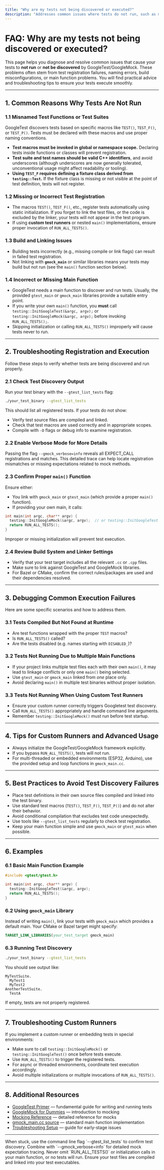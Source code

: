 ```yaml
---
title: "Why are my tests not being discovered or executed?"
description: "Addresses common issues where tests do not run, such as misnaming, build flags, or main function problems. Offers tips for troubleshooting registration and test execution, including advice for custom runners."
---
```


# FAQ: Why are my tests not being discovered or executed?

This page helps you diagnose and resolve common issues that cause your tests to **not run** or **not be discovered** by GoogleTest/GoogleMock. These problems often stem from test registration failures, naming errors, build misconfigurations, or main function problems. You will find practical advice and troubleshooting tips to ensure your tests execute smoothly.

---

## 1. Common Reasons Why Tests Are Not Run

### 1.1 Misnamed Test Functions or Test Suites

GoogleTest discovers tests based on specific macros like `TEST()`, `TEST_F()`, or `TEST_P()`. Tests must be declared with these macros and use proper naming conventions.

- **Test macros must be invoked in global or namespace scope.** Declaring tests inside functions or classes will prevent registration.
- **Test suite and test names should be valid C++ identifiers**, and avoid underscores (although underscores are now generally tolerated, unconventional usage might affect readability or tooling).
- **Using `TEST_F` requires defining a fixture class derived from `testing::Test`.** If the fixture class is missing or not visible at the point of test definition, tests will not register.

### 1.2 Missing or Incorrect Test Registration

- The macros `TEST()`, `TEST_F()`, etc., register tests automatically using static initialization. If you forget to link the test files, or the code is excluded by the linker, your tests will not appear in the test program.
- If using **custom test runners** or nested `main()` implementations, ensure proper invocation of `RUN_ALL_TESTS()`.

### 1.3 Build and Linking Issues

- Building tests incorrectly (e.g., missing compile or link flags) can result in failed test registration.
- Not linking with **`gmock_main`** or similar libraries means your tests may build but not run (see the `main()` function section below).

### 1.4 Incorrect or Missing Main Function

- GoogleTest needs a main function to discover and run tests. Usually, the provided `gtest_main` or `gmock_main` libraries provide a suitable entry point.
- If you write your own `main()` function, you **must** call `testing::InitGoogleTest(&argc, argv);` or `testing::InitGoogleMock(&argc, argv);` before invoking `RUN_ALL_TESTS();`.
- Skipping initialization or calling `RUN_ALL_TESTS()` improperly will cause tests never to run.

---

## 2. Troubleshooting Registration and Execution

Follow these steps to verify whether tests are being discovered and run properly.

### 2.1 Check Test Discovery Output

Run your test binary with the `--gtest_list_tests` flag:

```bash
./your_test_binary --gtest_list_tests
```

This should list all registered tests. If your tests do not show:

- Verify test source files are compiled and linked.
- Check that test macros are used correctly and in appropriate scopes.
- Compile with `-D` flags or debug info to examine registration.

### 2.2 Enable Verbose Mode for More Details

Passing the flag `--gmock_verbose=info` reveals all EXPECT_CALL registrations and matches. This detailed trace can help locate registration mismatches or missing expectations related to mock methods.

### 2.3 Confirm Proper `main()` Function

Ensure either:

- You link with `gmock_main` or `gtest_main` (which provide a proper `main()` function).
- If providing your own main, it calls:

```cpp
int main(int argc, char** argv) {
  testing::InitGoogleMock(&argc, argv);  // or testing::InitGoogleTest
  return RUN_ALL_TESTS();
}
```

Improper or missing initialization will prevent test execution.

### 2.4 Review Build System and Linker Settings

- Verify that your test target includes all the relevant `.cc` or `.cpp` files.
- Make sure to link against GoogleTest and GoogleMock libraries.
- For Bazel or CMake, confirm the correct rules/packages are used and their dependencies resolved.

---

## 3. Debugging Common Execution Failures

Here are some specific scenarios and how to address them.

### 3.1 Tests Compiled But Not Found at Runtime

- Are test functions wrapped with the proper `TEST` macros?
- Is `RUN_ALL_TESTS()` called?
- Are the tests disabled (e.g. names starting with `DISABLED_`)?

### 3.2 Tests Not Running Due to Multiple Main Functions

- If your project links multiple test files each with their own `main()`, it may lead to linkage conflicts or only one `main()` being selected.
- Use `gtest_main` or `gmock_main` linked from *one* place only.
- Avoid declaring `main()` in multiple test binaries without proper isolation.

### 3.3 Tests Not Running When Using Custom Test Runners

- Ensure your custom runner correctly triggers Googletest test discovery.
- Call `RUN_ALL_TESTS()` appropriately and handle command line arguments.
- Remember `testing::InitGoogleMock()` must run before test startup.

---

## 4. Tips for Custom Runners and Advanced Usage

- Always initialize the GoogleTest/GoogleMock framework explicitly.
- If you bypass `RUN_ALL_TESTS()`, tests will not run.
- For multi-threaded or embedded environments (ESP32, Arduino), use the provided setup and loop functions in `gmock_main.cc`.

---

## 5. Best Practices to Avoid Test Discovery Failures

- Place test definitions in their own source files compiled and linked into the test binary.
- Use standard test macros (`TEST()`, `TEST_F()`, `TEST_P()`) and do not alter their behavior.
- Avoid conditional compilation that excludes test code unexpectedly.
- Use tools like `--gtest_list_tests` regularly to check test registration.
- Keep your main function simple and use `gmock_main` or `gtest_main` when possible.

---

## 6. Examples

### 6.1 Basic Main Function Example

```cpp
#include <gtest/gtest.h>

int main(int argc, char** argv) {
  testing::InitGoogleTest(&argc, argv);
  return RUN_ALL_TESTS();
}
```

### 6.2 Using `gmock_main` Library

Instead of writing `main()`, link your tests with `gmock_main` which provides a default main. Your CMake or Bazel target might specify:

```cmake
TARGET_LINK_LIBRARIES(your_test_target gmock_main)
```

### 6.3 Running Test Discovery

```bash
./your_test_binary --gtest_list_tests
```

You should see output like:

```
MyTestSuite.
  MyTest1
  MyTest2
AnotherTestSuite.
  TestA
```

If empty, tests are not properly registered.

---

## 7. Troubleshooting Custom Runners

If you implement a custom runner or embedding tests in special environments:

- Make sure to call `testing::InitGoogleMock()` or `testing::InitGoogleTest()` once before tests execute.
- Use `RUN_ALL_TESTS()` to trigger the registered tests.
- For async or threaded environments, coordinate test execution accordingly.
- Avoid multiple initializations or multiple invocations of `RUN_ALL_TESTS()`.

---

## 8. Additional Resources

- [GoogleTest Primer](https://github.com/google/googletest/blob/main/docs/primer.md) — fundamental guide for writing and running tests
- [GoogleMock for Dummies](https://github.com/google/googletest/blob/main/docs/gmock_for_dummies.md) — introduction to mocking
- [Mocking Reference](https://github.com/google/googletest/blob/main/docs/reference/mocking.md) — detailed reference for mocks
- [gmock_main.cc source](https://github.com/google/googletest/blob/main/googlemock/src/gmock_main.cc) — standard main function implementation
- [Troubleshooting Setup](https://github.com/google/googletest/blob/main/getting-started/first-test-run/troubleshooting-setup.md) — guide for early-stage issues

---

<Tip>
When stuck, use the command line flag `--gtest_list_tests` to confirm test discovery.
Combine with `--gmock_verbose=info` for detailed mock expectation tracing.
</Tip>

<Warning>
Never omit `RUN_ALL_TESTS()` or initialization calls in your main function, or no tests will run.
Ensure your test files are compiled and linked into your test executables.
</Warning>
